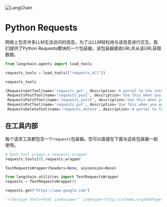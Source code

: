 

<Head>
  <script>
    {
      `(function() {
         var _hmt = _hmt || [];
(function() {
  var hm = document.createElement("script");
  hm.src = "https://hm.baidu.com/hm.js?e60fb290e204e04c5cb6f79b0ac1e697";
  var s = document.getElementsByTagName("script")[0]; 
  s.parentNode.insertBefore(hm, s);
})();
       })();`
    }
  </script>
</Head>

![LangChain](https://pica.zhimg.com/50/v2-56e8bbb52aa271012541c1fe1ceb11a2_r.gif)



Python Requests
=================


网络上包含许多LLM无法访问的信息。为了让LLM轻松地与该信息进行交互，我们提供了Python Requests模块的一个包装器，该包装器接收URL并从该URL获取数据。
```python
from langchain.agents import load_tools

requests_tools = load_tools(["requests_all"])

```

```python
requests_tools

```

```python
[RequestsGetTool(name='requests_get', description='A portal to the internet. Use this when you need to get specific content from a website. Input should be a  url (i.e. https://www.google.com). The output will be the text response of the GET request.', args_schema=None, return_direct=False, verbose=False, callbacks=None, callback_manager=None, requests_wrapper=TextRequestsWrapper(headers=None, aiosession=None)),
 RequestsPostTool(name='requests_post', description='Use this when you want to POST to a website.\n    Input should be a json string with two keys: "url" and "data".\n    The value of "url" should be a string, and the value of "data" should be a dictionary of \n    key-value pairs you want to POST to the url.\n    Be careful to always use double quotes for strings in the json string\n    The output will be the text response of the POST request.\n    ', args_schema=None, return_direct=False, verbose=False, callbacks=None, callback_manager=None, requests_wrapper=TextRequestsWrapper(headers=None, aiosession=None)),
 RequestsPatchTool(name='requests_patch', description='Use this when you want to PATCH to a website.\n    Input should be a json string with two keys: "url" and "data".\n    The value of "url" should be a string, and the value of "data" should be a dictionary of \n    key-value pairs you want to PATCH to the url.\n    Be careful to always use double quotes for strings in the json string\n    The output will be the text response of the PATCH request.\n    ', args_schema=None, return_direct=False, verbose=False, callbacks=None, callback_manager=None, requests_wrapper=TextRequestsWrapper(headers=None, aiosession=None)),
 RequestsPutTool(name='requests_put', description='Use this when you want to PUT to a website.\n    Input should be a json string with two keys: "url" and "data".\n    The value of "url" should be a string, and the value of "data" should be a dictionary of \n    key-value pairs you want to PUT to the url.\n    Be careful to always use double quotes for strings in the json string.\n    The output will be the text response of the PUT request.\n    ', args_schema=None, return_direct=False, verbose=False, callbacks=None, callback_manager=None, requests_wrapper=TextRequestsWrapper(headers=None, aiosession=None)),
 RequestsDeleteTool(name='requests_delete', description='A portal to the internet. Use this when you need to make a DELETE request to a URL. Input should be a specific url, and the output will be the text response of the DELETE request.', args_schema=None, return_direct=False, verbose=False, callbacks=None, callback_manager=None, requests_wrapper=TextRequestsWrapper(headers=None, aiosession=None))]

```

在工具内部
-------------------

每个请求工具都包含一个`requests`包装器。您可以直接在下面与这些包装器一起使用。

```python
# Each tool wrapps a requests wrapper
requests_tools[0].requests_wrapper

```

```python
TextRequestsWrapper(headers=None, aiosession=None)

```

```python
from langchain.utilities import TextRequestsWrapper
requests = TextRequestsWrapper()

```

```python
requests.get("https://www.google.com")

```

```python
'<!doctype html><html itemscope="" itemtype="http://schema.org/WebPage" lang="en"><head><meta content="Search the world\'s information, including webpages, images, videos and more. Google has many special features to help you find exactly what you\'re looking for." name="description"><meta content="noodp" name="robots"><meta content="text/html; charset=UTF-8" http-equiv="Content-Type"><meta content="/images/branding/googleg/1x/googleg_standard_color_128dp.png" itemprop="image"><title>Google</title><script nonce="MXrF0nnIBPkxBza4okrgPA">(function(){window.google={kEI:\'TA9QZOa5EdTakPIPuIad-Ac\',kEXPI:\'0,1359409,6059,206,4804,2316,383,246,5,1129120,1197768,626,380097,16111,28687,22431,1361,12319,17581,4997,13228,37471,7692,2891,3926,213,7615,606,50058,8228,17728,432,3,346,1244,1,16920,2648,4,1528,2304,29062,9871,3194,13658,2980,1457,16786,5803,2554,4094,7596,1,42154,2,14022,2373,342,23024,6699,31123,4568,6258,23418,1252,5835,14967,4333,4239,3245,445,2,2,1,26632,239,7916,7321,60,2,3,15965,872,7830,1796,10008,7,1922,9779,36154,6305,2007,17765,427,20136,14,82,2730,184,13600,3692,109,2412,1548,4308,3785,15175,3888,1515,3030,5628,478,4,9706,1804,7734,2738,1853,1032,9480,2995,576,1041,5648,3722,2058,3048,2130,2365,662,476,958,87,111,5807,2,975,1167,891,3580,1439,1128,7343,426,249,517,95,1102,14,696,1270,750,400,2208,274,2776,164,89,119,204,139,129,1710,2505,320,3,631,439,2,300,1645,172,1783,784,169,642,329,401,50,479,614,238,757,535,717,102,2,739,738,44,232,22,442,961,45,214,383,567,500,487,151,120,256,253,179,673,2,102,2,10,535,123,135,1685,5206695,190,2,20,50,198,5994221,2804424,3311,141,795,19735,1,1,346,5008,7,13,10,24,31,2,39,1,5,1,16,7,2,41,247,4,9,7,9,15,4,4,121,24,23944834,4042142,1964,16672,2894,6250,15739,1726,647,409,837,1411438,146986,23612960,7,84,93,33,101,816,57,532,163,1,441,86,1,951,73,31,2,345,178,243,472,2,148,962,455,167,178,29,702,1856,288,292,805,93,137,68,416,177,292,399,55,95,2566\',kBL:\'hw1A\',kOPI:89978449};google.sn=\'webhp\';google.kHL=\'en\';})();(function(){\nvar h=this||self;function l(){return void 0!==window.google&&void 0!==window.google.kOPI&&0!==window.google.kOPI?window.google.kOPI:null};var m,n=[];function p(a){for(var b;a&&(!a.getAttribute||!(b=a.getAttribute("eid")));)a=a.parentNode;return b||m}function q(a){for(var b=null;a&&(!a.getAttribute||!(b=a.getAttribute("leid")));)a=a.parentNode;return b}function r(a){/^http:/i.test(a)&&"https:"===window.location.protocol&&(google.ml&&google.ml(Error("a"),!1,{src:a,glmm:1}),a="");return a}\nfunction t(a,b,c,d,k){var e="";-1===b.search("&ei=")&&(e="&ei="+p(d),-1===b.search("&lei=")&&(d=q(d))&&(e+="&lei="+d));d="";var g=-1===b.search("&cshid=")&&"slh"!==a,f=[];f.push(["zx",Date.now().toString()]);h._cshid&&g&&f.push(["cshid",h._cshid]);c=c();null!=c&&f.push(["opi",c.toString()]);for(c=0;c<f.length;c++){if(0===c||0<c)d+="&";d+=f[c][0]+"="+f[c][1]}return"/"+(k||"gen_204")+"?atyp=i&ct="+String(a)+"&cad="+(b+e+d)};m=google.kEI;google.getEI=p;google.getLEI=q;google.ml=function(){return null};google.log=function(a,b,c,d,k,e){e=void 0===e?l:e;c||(c=t(a,b,e,d,k));if(c=r(c)){a=new Image;var g=n.length;n[g]=a;a.onerror=a.onload=a.onabort=function(){delete n[g]};a.src=c}};google.logUrl=function(a,b){b=void 0===b?l:b;return t("",a,b)};}).call(this);(function(){google.y={};google.sy=[];google.x=function(a,b){if(a)var c=a.id;else{do c=Math.random();while(google.y[c])}google.y[c]=[a,b];return!1};google.sx=function(a){google.sy.push(a)};google.lm=[];google.plm=function(a){google.lm.push.apply(google.lm,a)};google.lq=[];google.load=function(a,b,c){google.lq.push([[a],b,c])};google.loadAll=function(a,b){google.lq.push([a,b])};google.bx=!1;google.lx=function(){};}).call(this);google.f={};(function(){\ndocument.documentElement.addEventListener("submit",function(b){var a;if(a=b.target){var c=a.getAttribute("data-submitfalse");a="1"===c||"q"===c&&!a.elements.q.value?!0:!1}else a=!1;a&&(b.preventDefault(),b.stopPropagation())},!0);document.documentElement.addEventListener("click",function(b){var a;a:{for(a=b.target;a&&a!==document.documentElement;a=a.parentElement)if("A"===a.tagName){a="1"===a.getAttribute("data-nohref");break a}a=!1}a&&b.preventDefault()},!0);}).call(this);</script><style>#gbar,#guser{font-size:13px;padding-top:1px !important;}#gbar{height:22px}#guser{padding-bottom:7px !important;text-align:right}.gbh,.gbd{border-top:1px solid #c9d7f1;font-size:1px}.gbh{height:0;position:absolute;top:24px;width:100%}@media all{.gb1{height:22px;margin-right:.5em;vertical-align:top}#gbar{float:left}}a.gb1,a.gb4{text-decoration:underline !important}a.gb1,a.gb4{color:#00c !important}.gbi .gb4{color:#dd8e27 !important}.gbf .gb4{color:#900 !important}\n</style><style>body,td,a,p,.h{font-family:arial,sans-serif}body{margin:0;overflow-y:scroll}#gog{padding:3px 8px 0}td{line-height:.8em}.gac_m td{line-height:17px}form{margin-bottom:20px}.h{color:#1558d6}em{font-weight:bold;font-style:normal}.lst{height:25px;width:496px}.gsfi,.lst{font:18px arial,sans-serif}.gsfs{font:17px arial,sans-serif}.ds{display:inline-box;display:inline-block;margin:3px 0 4px;margin-left:4px}input{font-family:inherit}body{background:#fff;color:#000}a{color:#4b11a8;text-decoration:none}a:hover,a:active{text-decoration:underline}.fl a{color:#1558d6}a:visited{color:#4b11a8}.sblc{padding-top:5px}.sblc a{display:block;margin:2px 0;margin-left:13px;font-size:11px}.lsbb{background:#f8f9fa;border:solid 1px;border-color:#dadce0 #70757a #70757a #dadce0;height:30px}.lsbb{display:block}#WqQANb a{display:inline-block;margin:0 12px}.lsb{background:url(/images/nav_logo229.png) 0 -261px repeat-x;border:none;color:#000;cursor:pointer;height:30px;margin:0;outline:0;font:15px arial,sans-serif;vertical-align:top}.lsb:active{background:#dadce0}.lst:focus{outline:none}</style><script nonce="MXrF0nnIBPkxBza4okrgPA">(function(){window.google.erd={jsr:1,bv:1785,de:true};\nvar h=this||self;var k,l=null!=(k=h.mei)?k:1,n,p=null!=(n=h.sdo)?n:!0,q=0,r,t=google.erd,v=t.jsr;google.ml=function(a,b,d,m,e){e=void 0===e?2:e;b&&(r=a&&a.message);if(google.dl)return google.dl(a,e,d),null;if(0>v){window.console&&console.error(a,d);if(-2===v)throw a;b=!1}else b=!a||!a.message||"Error loading script"===a.message||q>=l&&!m?!1:!0;if(!b)return null;q++;d=d||{};b=encodeURIComponent;var c="/gen_204?atyp=i&ei="+b(google.kEI);google.kEXPI&&(c+="&jexpid="+b(google.kEXPI));c+="&srcpg="+b(google.sn)+"&jsr="+b(t.jsr)+"&bver="+b(t.bv);var f=a.lineNumber;void 0!==f&&(c+="&line="+f);var g=\na.fileName;g&&(0<g.indexOf("-extension:/")&&(e=3),c+="&script="+b(g),f&&g===window.location.href&&(f=document.documentElement.outerHTML.split("\\n")[f],c+="&cad="+b(f?f.substring(0,300):"No script found.")));c+="&jsel="+e;for(var u in d)c+="&",c+=b(u),c+="=",c+=b(d[u]);c=c+"&emsg="+b(a.name+": "+a.message);c=c+"&jsst="+b(a.stack||"N/A");12288<=c.length&&(c=c.substr(0,12288));a=c;m||google.log(0,"",a);return a};window.onerror=function(a,b,d,m,e){r!==a&&(a=e instanceof Error?e:Error(a),void 0===d||"lineNumber"in a||(a.lineNumber=d),void 0===b||"fileName"in a||(a.fileName=b),google.ml(a,!1,void 0,!1,"SyntaxError"===a.name||"SyntaxError"===a.message.substring(0,11)||-1!==a.message.indexOf("Script error")?3:0));r=null;p&&q>=l&&(window.onerror=null)};})();</script></head><body bgcolor="#fff"><script nonce="MXrF0nnIBPkxBza4okrgPA">(function(){var src=\'/images/nav_logo229.png\';var iesg=false;document.body.onload = function(){window.n && window.n();if (document.images){new Image().src=src;}\nif (!iesg){document.f&&document.f.q.focus();document.gbqf&&document.gbqf.q.focus();}\n}\n})();</script><div id="mngb"><div id=gbar><nobr><b class=gb1>Search</b> <a class=gb1 href="https://www.google.com/imghp?hl=en&tab=wi">Images</a> <a class=gb1 href="https://maps.google.com/maps?hl=en&tab=wl">Maps</a> <a class=gb1 href="https://play.google.com/?hl=en&tab=w8">Play</a> <a class=gb1 href="https://www.youtube.com/?tab=w1">YouTube</a> <a class=gb1 href="https://news.google.com/?tab=wn">News</a> <a class=gb1 href="https://mail.google.com/mail/?tab=wm">Gmail</a> <a class=gb1 href="https://drive.google.com/?tab=wo">Drive</a> <a class=gb1 style="text-decoration:none" href="https://www.google.com/intl/en/about/products?tab=wh"><u>More</u> &raquo;</a></nobr></div><div id=guser width=100%><nobr><span id=gbn class=gbi></span><span id=gbf class=gbf></span><span id=gbe></span><a href="http://www.google.com/history/optout?hl=en" class=gb4>Web History</a> | <a  href="/preferences?hl=en" class=gb4>Settings</a> | <a target=_top id=gb_70 href="https://accounts.google.com/ServiceLogin?hl=en&passive=true&continue=https://www.google.com/&ec=GAZAAQ" class=gb4>Sign in</a></nobr></div><div class=gbh style=left:0></div><div class=gbh style=right:0></div></div><center><br clear="all" id="lgpd"><div id="lga"><img alt="Google" height="92" src="/images/branding/googlelogo/1x/googlelogo_white_background_color_272x92dp.png" style="padding:28px 0 14px" width="272" id="hplogo"><br><br></div><form action="/search" name="f"><table cellpadding="0" cellspacing="0"><tr valign="top"><td width="25%">&nbsp;</td><td align="center" nowrap=""><input name="ie" value="ISO-8859-1" type="hidden"><input value="en" name="hl" type="hidden"><input name="source" type="hidden" value="hp"><input name="biw" type="hidden"><input name="bih" type="hidden"><div class="ds" style="height:32px;margin:4px 0"><input class="lst" style="margin:0;padding:5px 8px 0 6px;vertical-align:top;color:#000" autocomplete="off" value="" title="Google Search" maxlength="2048" name="q" size="57"></div><br style="line-height:0"><span class="ds"><span class="lsbb"><input class="lsb" value="Google Search" name="btnG" type="submit"></span></span><span class="ds"><span class="lsbb"><input class="lsb" id="tsuid_1" value="I\'m Feeling Lucky" name="btnI" type="submit"><script nonce="MXrF0nnIBPkxBza4okrgPA">(function(){var id=\'tsuid_1\';document.getElementById(id).onclick = function(){if (this.form.q.value){this.checked = 1;if (this.form.iflsig)this.form.iflsig.disabled = false;}\nelse top.location=\'/doodles/\';};})();</script><input value="AOEireoAAAAAZFAdXGKCXWBK5dlWxPhh8hNPQz1s9YT6" name="iflsig" type="hidden"></span></span></td><td class="fl sblc" align="left" nowrap="" width="25%"><a href="/advanced_search?hl=en&amp;authuser=0">Advanced search</a></td></tr></table><input id="gbv" name="gbv" type="hidden" value="1"><script nonce="MXrF0nnIBPkxBza4okrgPA">(function(){var a,b="1";if(document&&document.getElementById)if("undefined"!=typeof XMLHttpRequest)b="2";else if("undefined"!=typeof ActiveXObject){var c,d,e=["MSXML2.XMLHTTP.6.0","MSXML2.XMLHTTP.3.0","MSXML2.XMLHTTP","Microsoft.XMLHTTP"];for(c=0;d=e[c++];)try{new ActiveXObject(d),b="2"}catch(h){}}a=b;if("2"==a&&-1==location.search.indexOf("&gbv=2")){var f=google.gbvu,g=document.getElementById("gbv");g&&(g.value=a);f&&window.setTimeout(function(){location.href=f},0)};}).call(this);</script></form><div id="gac_scont"></div><div style="font-size:83%;min-height:3.5em"><br><div id="prm"><style>.szppmdbYutt__middle-slot-promo{font-size:small;margin-bottom:32px}.szppmdbYutt__middle-slot-promo a.ZIeIlb{display:inline-block;text-decoration:none}.szppmdbYutt__middle-slot-promo img{border:none;margin-right:5px;vertical-align:middle}</style><div class="szppmdbYutt__middle-slot-promo" data-ved="0ahUKEwjmj7fr6dT-AhVULUQIHThDB38QnIcBCAQ"><a class="NKcBbd" href="https://www.google.com/url?q=https://blog.google/outreach-initiatives/diversity/asian-pacific-american-heritage-month-2023/%3Futm_source%3Dhpp%26utm_medium%3Downed%26utm_campaign%3Dapahm&amp;source=hpp&amp;id=19035152&amp;ct=3&amp;usg=AOvVaw1zrN82vzhoWl4hz1zZ4gLp&amp;sa=X&amp;ved=0ahUKEwjmj7fr6dT-AhVULUQIHThDB38Q8IcBCAU" rel="nofollow">Celebrate Asian Pacific American Heritage Month with Google</a></div></div></div><span id="footer"><div style="font-size:10pt"><div style="margin:19px auto;text-align:center" id="WqQANb"><a href="/intl/en/ads/">Advertising</a><a href="/services/">Business Solutions</a><a href="/intl/en/about">About Google</a></div></div><p style="font-size:8pt;color:#70757a">&copy; 2023 - <a href="/intl/en/policies/privacy/">Privacy</a> - <a href="/intl/en/policies/terms/">Terms</a></p></span></center><script nonce="MXrF0nnIBPkxBza4okrgPA">(function(){window.google.cdo={height:757,width:1440};(function(){var a=window.innerWidth,b=window.innerHeight;if(!a||!b){var c=window.document,d="CSS1Compat"==c.compatMode?c.documentElement:c.body;a=d.clientWidth;b=d.clientHeight}a&&b&&(a!=google.cdo.width||b!=google.cdo.height)&&google.log("","","/client_204?&atyp=i&biw="+a+"&bih="+b+"&ei="+google.kEI);}).call(this);})();</script> <script nonce="MXrF0nnIBPkxBza4okrgPA">(function(){google.xjs={ck:\'xjs.hp.vUsZk7fd8do.L.X.O\',cs:\'ACT90oF8ktm8JGoaZ23megDhHoJku7YaGw\',excm:[]};})();</script>  <script nonce="MXrF0nnIBPkxBza4okrgPA">(function(){var u=\'/xjs/_/js/k\\x3dxjs.hp.en.q0lHXBfs9JY.O/am\\x3dAAAA6AQAUABgAQ/d\\x3d1/ed\\x3d1/rs\\x3dACT90oE3ek6-fjkab6CsTH0wUEUUPhnExg/m\\x3dsb_he,d\';var amd=0;\nvar e=this||self,f=function(c){return c};var h;var n=function(c,g){this.g=g===l?c:""};n.prototype.toString=function(){return this.g+""};var l={};\nfunction p(){var c=u,g=function(){};google.lx=google.stvsc?g:function(){google.timers&&google.timers.load&&google.tick&&google.tick("load","xjsls");var a=document;var b="SCRIPT";"application/xhtml+xml"===a.contentType&&(b=b.toLowerCase());b=a.createElement(b);a=null===c?"null":void 0===c?"undefined":c;if(void 0===h){var d=null;var m=e.trustedTypes;if(m&&m.createPolicy){try{d=m.createPolicy("goog#html",{createHTML:f,createScript:f,createScriptURL:f})}catch(r){e.console&&e.console.error(r.message)}h=\nd}else h=d}a=(d=h)?d.createScriptURL(a):a;a=new n(a,l);b.src=a instanceof n&&a.constructor===n?a.g:"type_error:TrustedResourceUrl";var k,q;(k=(a=null==(q=(k=(b.ownerDocument&&b.ownerDocument.defaultView||window).document).querySelector)?void 0:q.call(k,"script[nonce]"))?a.nonce||a.getAttribute("nonce")||"":"")&&b.setAttribute("nonce",k);document.body.appendChild(b);google.psa=!0;google.lx=g};google.bx||google.lx()};google.xjsu=u;e._F_jsUrl=u;setTimeout(function(){0<amd?google.caft(function(){return p()},amd):p()},0);})();window._ = window._ || {};window._DumpException = _._DumpException = function(e){throw e;};window._s = window._s || {};_s._DumpException = _._DumpException;window._qs = window._qs || {};_qs._DumpException = _._DumpException;function _F_installCss(c){}\n(function(){google.jl={blt:\'none\',chnk:0,dw:false,dwu:true,emtn:0,end:0,ico:false,ikb:0,ine:false,injs:\'none\',injt:0,injth:0,injv2:false,lls:\'default\',pdt:0,rep:0,snet:true,strt:0,ubm:false,uwp:true};})();(function(){var pmc=\'{\\x22d\\x22:{},\\x22sb_he\\x22:{\\x22agen\\x22:true,\\x22cgen\\x22:true,\\x22client\\x22:\\x22heirloom-hp\\x22,\\x22dh\\x22:true,\\x22ds\\x22:\\x22\\x22,\\x22fl\\x22:true,\\x22host\\x22:\\x22google.com\\x22,\\x22jsonp\\x22:true,\\x22msgs\\x22:{\\x22cibl\\x22:\\x22Clear Search\\x22,\\x22dym\\x22:\\x22Did you mean:\\x22,\\x22lcky\\x22:\\x22I\\\\u0026#39;m Feeling Lucky\\x22,\\x22lml\\x22:\\x22Learn more\\x22,\\x22psrc\\x22:\\x22This search was removed from your \\\\u003Ca href\\x3d\\\\\\x22/history\\\\\\x22\\\\u003EWeb History\\\\u003C/a\\\\u003E\\x22,\\x22psrl\\x22:\\x22Remove\\x22,\\x22sbit\\x22:\\x22Search by image\\x22,\\x22srch\\x22:\\x22Google Search\\x22},\\x22ovr\\x22:{},\\x22pq\\x22:\\x22\\x22,\\x22rfs\\x22:[],\\x22sbas\\x22:\\x220 3px 8px 0 rgba(0,0,0,0.2),0 0 0 1px rgba(0,0,0,0.08)\\x22,\\x22stok\\x22:\\x22C3TIBpTor6RHJfEIn2nbidnhv50\\x22}}\';google.pmc=JSON.parse(pmc);})();</script>       </body></html>'

```

